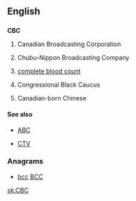 ==English==

==={{initialism}}===
'''CBC'''

# {{Canada|television|radio}} Canadian Broadcasting Corporation
# {{sense|Japan|television|radio}} Chubu-Nippon Broadcasting Company
# {{medicine}} [[complete blood count]]
# {{US}} Congressional Black Caucus
# {{Canada|US|slang}} Canadian-born Chinese

====See also====
* {{sense|Canadian-born Chinese}} [[ABC]]
* {{sense|Canadian Broadcasting Corporation}} [[CTV]]

===Anagrams===
* [[bcc#English|bcc]] [[BCC#English|BCC]]

[[sk:CBC]]